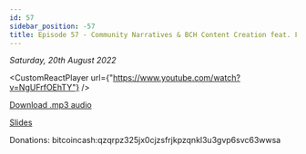 ```yaml
---
id: 57
sidebar_position: -57
title: Episode 57 - Community Narratives & BCH Content Creation feat. FiendishCrypto
---
```



_Saturday, 20th August 2022_

<CustomReactPlayer
  url={"https://www.youtube.com/watch?v=NgUFrfOEhTY"} />

[Download .mp3 audio](https://drive.google.com/file/d/1DlzJGtAZyZ4CmlYXM79LWSwZWlqrOpeg/view?usp=sharing)

[Slides](https://docs.google.com/presentation/d/1IlqF_yUvWvNe9u5U1UfYDYHMe6ND64OAo6hDpHtqF-w/edit?usp=sharing)

Donations: bitcoincash:qzqrpz325jx0cjzsfrjkpzqnkl3u3gvp6svc63wwsa

